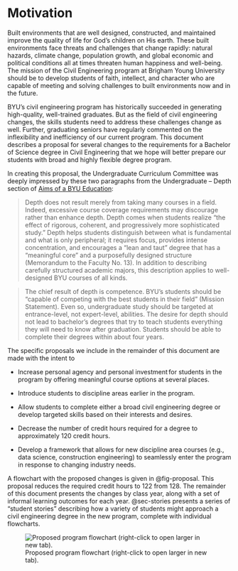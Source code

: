 # Motivation {.unnumbered}

Built environments that are well designed, constructed, and maintained improve the quality of life for God’s children on His earth. These built environments face threats and challenges that change rapidly: natural hazards, climate change, population growth, and global economic and political conditions all at times threaten human happiness and well-being. The mission of the Civil Engineering program at Brigham Young University should be to develop students of faith, intellect, and character who are capable of meeting and solving challenges to built environments now and in the future. 
 
BYU’s civil engineering program has historically succeeded in generating high-quality, well-trained graduates. But as the field of civil engineering changes, the skills students need to address these challenges change as well. Further, graduating seniors have regularly commented on the inflexibility and inefficiency of our current program. This document describes a proposal for several changes to the requirements for a Bachelor of Science degree in Civil Engineering that we hope will better prepare our students with broad and highly flexible degree program. 
 
In creating this proposal, the Undergraduate Curriculum Committee was deeply impressed by these two paragraphs from the Undergraduate – Depth section of [Aims of a BYU Education](https://aims.byu.edu/aims-of-a-byu-education): 

> Depth does not result merely from taking many courses in a field. Indeed, excessive course coverage requirements may discourage rather than enhance depth. Depth comes when students realize "the effect of rigorous, coherent, and progressively more sophisticated study." Depth helps students distinguish between what is fundamental and what is only peripheral; it requires focus, provides intense concentration, and encourages a "lean and taut" degree that has a "meaningful core" and a purposefully designed structure (Memorandum to the Faculty No. 13). In addition to describing carefully structured academic majors, this description applies to well-designed BYU courses of all kinds.  

> The chief result of depth is competence. BYU's students should be "capable of competing with the best students in their field" (Mission Statement). Even so, undergraduate study should be targeted at entrance-level, not expert-level, abilities. The desire for depth should not lead to bachelor's degrees that try to teach students everything they will need to know after graduation. Students should be able to complete their degrees within about four years. 
 
The specific proposals we include in the remainder of this document are made with the intent to  

  - Increase personal agency and personal investment for students in the program by offering meaningful course options at several places. 

  - Introduce students to discipline areas earlier in the program.

  - Allow students to complete either a broad civil engineering degree or develop targeted skills based on their interests and desires.

  - Decrease the number of credit hours required for a degree to approximately 120 credit hours. 

  - Develop a framework that allows for new discipline area courses (e.g., data science, construction engineering) to seamlessly enter the program in response to changing industry needs. 

A flowchart with the proposed changes is given in @fig-proposal. This proposal reduces the required credit hours to 122 from 128. The remainder of this document presents the changes by class year, along with a set of informal learning outcomes for each year. @sec-stories presents a series of “student stories” describing how a variety of students might approach a civil engineering degree in the new program, complete with individual flowcharts. 

![Proposed program flowchart (right-click to open larger in new tab).](flowcharts/FlowchartProposal.png){#fig-proposal}